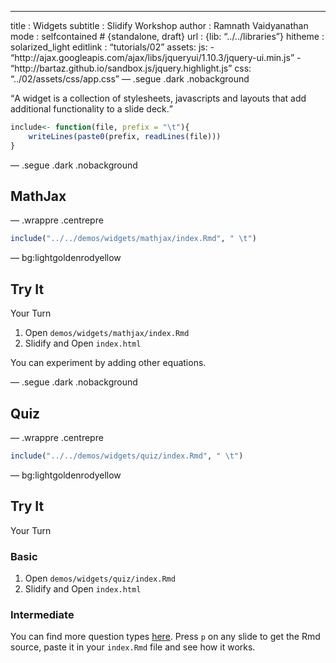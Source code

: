 ---
title    : Widgets
subtitle : Slidify Workshop
author   : Ramnath Vaidyanathan
mode     : selfcontained # {standalone, draft}
url      : {lib: "../../libraries"}
hitheme  : solarized_light
editlink : "tutorials/02"
assets:
  js:
    - "http://ajax.googleapis.com/ajax/libs/jqueryui/1.10.3/jquery-ui.min.js"
    - "http://bartaz.github.io/sandbox.js/jquery.highlight.js"
  css: "../02/assets/css/app.css"
--- .segue .dark .nobackground

<q>A widget is a collection of stylesheets, javascripts and layouts that add additional functionality to a slide deck.</q>

```r
include<- function(file, prefix = "\t"){ 
    writeLines(paste0(prefix, readLines(file)))
}
```

--- .segue .dark .nobackground

## MathJax

--- .wrappre .centrepre

```r
include("../../demos/widgets/mathjax/index.Rmd", " \t")
```

--- bg:lightgoldenrodyellow

## Try It

<a class='example'>Your Turn</a>

1. Open `demos/widgets/mathjax/index.Rmd`
2. Slidify and Open `index.html`

You can experiment by adding other equations.

--- .segue .dark .nobackground

## Quiz

--- .wrappre .centrepre

```r
include("../../demos/widgets/quiz/index.Rmd", " \t")
```

--- bg:lightgoldenrodyellow

## Try It

<a class='example'>Your Turn</a>

### Basic

1. Open `demos/widgets/quiz/index.Rmd`
2. Slidify and Open `index.html`

### Intermediate

You can find more question types [here](http://slidify.github.io/iquiz). Press `p` on any slide to get the Rmd source, paste it in your `index.Rmd` file and see how it works.
